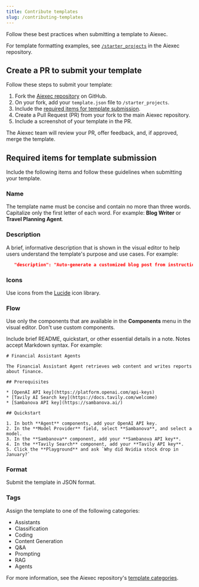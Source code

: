 ```yaml
---
title: Contribute templates
slug: /contributing-templates
---
```


Follow these best practices when submitting a template to Aiexec.

For template formatting examples, see [`/starter_projects`](https://github.com/aiexec-ai/aiexec/tree/main/src/backend/base/aiexec/initial_setup/starter_projects) in the Aiexec repository.

## Create a PR to submit your template

Follow these steps to submit your template:

1. Fork the [Aiexec repository](https://github.com/aiexec-ai/aiexec) on GitHub.
2. On your fork, add your `template.json` file to `/starter_projects`.
3. Include the [required items for template submission](#required-items-for-template-submission).
4. Create a Pull Request (PR) from your fork to the main Aiexec repository.
5. Include a screenshot of your template in the PR.

The Aiexec team will review your PR, offer feedback, and, if approved, merge the template.

## Required items for template submission

Include the following items and follow these guidelines when submitting your template.

### Name

The template name must be concise and contain no more than three words.
Capitalize only the first letter of each word.
For example: **Blog Writer** or **Travel Planning Agent**.

### Description

A brief, informative description that is shown in the visual editor to help users understand the template's purpose and use cases.
For example:

```json
   "description": "Auto-generate a customized blog post from instructions and referenced articles.",
```

### Icons

Use icons from the [Lucide](https://lucide.dev/icons/) icon library.

### Flow

Use only the components that are available in the **Components** menu in the visual editor.
Don't use custom components.

Include brief README, quickstart, or other essential details in a note. Notes accept Markdown syntax.
For example:

```text
# Financial Assistant Agents

The Financial Assistant Agent retrieves web content and writes reports about finance.

## Prerequisites

* [OpenAI API key](https://platform.openai.com/api-keys)
* [Tavily AI Search key](https://docs.tavily.com/welcome)
* [Sambanova API key](https://sambanova.ai/)

## Quickstart

1. In both **Agent** components, add your OpenAI API key.
2. In the **Model Provider** field, select **Sambanova**, and select a model.
3. In the **Sambanova** component, add your **Sambanova API key**.
4. In the **Tavily Search** component, add your **Tavily API key**.
5. Click the **Playground** and ask `Why did Nvidia stock drop in January?`
```

### Format

Submit the template in JSON format.

### Tags
Assign the template to one of the following categories:

- Assistants
- Classification
- Coding
- Content Generation
- Q&A
- Prompting
- RAG
- Agents

For more information, see the Aiexec repository's [template categories](https://github.com/aiexec-ai/aiexec/blob/main/src/frontend/src/modals/templatesModal/index.tsx#L27-L57).